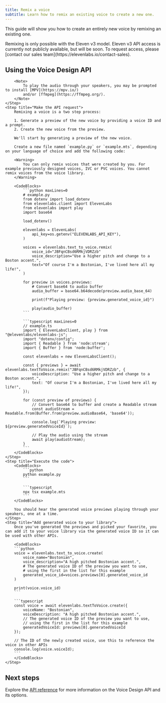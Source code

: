 ```yaml
---
title: Remix a voice
subtitle: Learn how to remix an existing voice to create a new one.
---
```


This guide will show you how to create an entirely new voice by remixing an existing one.

<Warning>
  Remixing is only possible with the Eleven v3 model. Eleven v3 API access is currently not publicly
  available, but will be soon. To request access, please [contact our sales
  team](https://elevenlabs.io/contact-sales).
</Warning>

## Using the Voice Design API

<Steps>
    <Step title="Create an API key">
        <Markdown src="/snippets/quickstart-api-key.mdx" />
    </Step>
    <Step title="Install the SDK">
        <Markdown src="/snippets/quickstart-install-sdk.mdx" />

        <Note>
            To play the audio through your speakers, you may be prompted to install [MPV](https://mpv.io/)
            and/or [ffmpeg](https://ffmpeg.org/).
        </Note>
    </Step>
    <Step title="Make the API request">
        Remixing a voice is a two step process:

        1. Generate a preview of the new voice by providing a voice ID and a prompt.
        2. Create the new voice from the preview.

        We'll start by generating a preview of the new voice.

        Create a new file named `example.py` or `example.mts`, depending on your language of choice and add the following code:

        <Warning>
            You can only remix voices that were created by you. For example previously designed voices, IVC or PVC voices. You cannot remix voices from the voice library.
        </Warning>

        <CodeBlocks>
            ```python maxLines=0
            # example.py
            from dotenv import load_dotenv
            from elevenlabs.client import ElevenLabs
            from elevenlabs import play
            import base64

            load_dotenv()

            elevenlabs = ElevenLabs(
                api_key=os.getenv("ELEVENLABS_API_KEY"),
            )

            voices = elevenlabs.text_to_voice.remix(
                voice_id="JBFqnCBsd6RMkjVDRZzb"
                voice_description="Use a higher pitch and change to a Boston accent.",
                text="Of course I'm a Bostonian, I've lived here all my life!",
            )

            for preview in voices.previews:
                # Convert base64 to audio buffer
                audio_buffer = base64.b64decode(preview.audio_base_64)

                print(f"Playing preview: {preview.generated_voice_id}")

                play(audio_buffer)
            ```

            ```typescript maxLines=0
            // example.ts
            import { ElevenLabsClient, play } from "@elevenlabs/elevenlabs-js";
            import "dotenv/config";
            import { Readable } from 'node:stream';
            import { Buffer } from 'node:buffer';

            const elevenlabs = new ElevenLabsClient();

            const { previews } = await elevenlabs.textToVoice.remix("JBFqnCBsd6RMkjVDRZzb", {
                voiceDescription: "Use a higher pitch and change to a Boston accent.",
                text: "Of course I'm a Bostonian, I've lived here all my life!",
            });

            for (const preview of previews) {
                // Convert base64 to buffer and create a Readable stream
                const audioStream = Readable.from(Buffer.from(preview.audioBase64, 'base64'));

                console.log(`Playing preview: ${preview.generatedVoiceId}`);

                // Play the audio using the stream
                await play(audioStream);
            }
            ```
        </CodeBlocks>
    </Step>
    <Step title="Execute the code">
        <CodeBlocks>
            ```python
            python example.py
            ```

            ```typescript
            npx tsx example.mts
            ```
        </CodeBlocks>

        You should hear the generated voice previews playing through your speakers, one at a time.
    </Step>
    <Step title="Add generated voice to your library">
        Once you've generated the previews and picked your favorite, you can add it to your voice library via the generated voice ID so it can be used with other APIs.

        <CodeBlocks>
        ```python
        voice = elevenlabs.text_to_voice.create(
            voice_name="Bostonian",
            voice_description="A high pitched Bostonian accent.",
            # The generated voice ID of the preview you want to use,
            # using the first in the list for this example
            generated_voice_id=voices.previews[0].generated_voice_id
        )

        print(voice.voice_id)
        ```

        ```typescript
        const voice = await elevenlabs.textToVoice.create({
            voiceName: "Bostonian",
            voiceDescription: "A high pitched Bostonian accent.",
            // The generated voice ID of the preview you want to use,
            // using the first in the list for this example
            generatedVoiceId: previews[0].generatedVoiceId
        });

        // The ID of the newly created voice, use this to reference the voice in other APIs
        console.log(voice.voiceId);
        ```
        </CodeBlocks>
    </Step>

</Steps>

## Next steps

Explore the [API reference](/docs/api-reference/text-to-voice/remix) for more information on the Voice Design API and its options.
